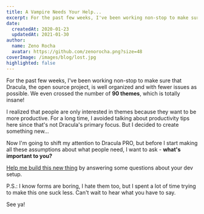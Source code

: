 ```yaml
---
title: A Vampire Needs Your Help...
excerpt: For the past few weeks, I've been working non-stop to make sure that Dracula, the open source project, is well organized and with fewer issues as possible. We even crossed the number of 90 themes, which is totally insane!
date:
  createdAt: 2020-01-23
  updatedAt: 2021-01-30
author:
  name: Zeno Rocha
  avatar: https://github.com/zenorocha.png?size=48
coverImage: /images/blog/lost.jpg
highlighted: false
---
```


For the past few weeks, I've been working non-stop to make sure that Dracula, the open source project, is well organized and with fewer issues as possible. We even crossed the number of **90 themes**, which is totally insane!

I realized that people are only interested in themes because they want to be more productive. For a long time, I avoided talking about productivity tips here since that's not Dracula's primary focus. But I decided to create something new...

Now I'm going to shift my attention to Dracula PRO, but before I start making all these assumptions about what people need, I want to ask - **what's important to you?**

[Help me build this new thing](https://draculatheme.typeform.com/to/VjaC6t) by answering some questions about your dev setup.

P.S.: I know forms are boring, I hate them too, but I spent a lot of time trying to make this one suck less. Can't wait to hear what you have to say.

See ya!
